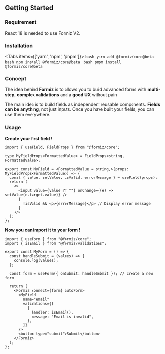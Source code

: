 
## **Getting Started**

### Requirement

React 18 is needed to use Formiz V2.

### Installation

<Tabs items={['yarn', 'npm', 'pnpm']}>
  <Tab>
    ```bash
    yarn add @formiz/core@beta
    ```
  </Tab>
  <Tab>
    ```bash
    npm install @formiz/core@beta
    ```
  </Tab>
  <Tab>
    ```bash
    pnpm install @formiz/core@beta
    ```
  </Tab>
</Tabs>

### Concept

The idea behind **Formiz** is to allows you to build advanced forms with **multi-step**, **complex validations** and a **good UX** without pain

The main idea is to build fields as independent reusable components. **Fields can be anything**, not just inputs. Once you have built your fields, you can use them everywhere.

### Usage

**Create your first field !**

```tsx
import { useField, FieldProps } from "@formiz/core";

type MyFieldProps<FormattedValue> = FieldProps<string, FormattedValue>;

export const MyField = <FormattedValue = string,>(props: MyFieldProps<FormattedValue>) => {
  const { value, setValue, isValid, errorMessage } = useField(props);
  return (
    <>
      <input value={value ?? ""} onChange={(e) => setValue(e.target.value)} />
      {
        !isValid && <p>{errorMessage}</p> // Display error message
      }
    </>
  );
};
```

**Now you can import it to your form !**

```tsx
import { useForm } from "@formiz/core";
import { isEmail } from "@formiz/validations";

export const MyForm = () => {
  const handleSubmit = (values) => {
    console.log(values);
  };

  const form = useForm({ onSubmit: handleSubmit }); // create a new form
  
  return (
    <Formiz connect={form} autoForm>
      <MyField
        name="email"
        validations={[
          {
            handler: isEmail(),
            message: "Email is invalid",
          },
        ]}
      />
      <button type="submit">Submit</button>
    </Formiz>
  );
};
```
